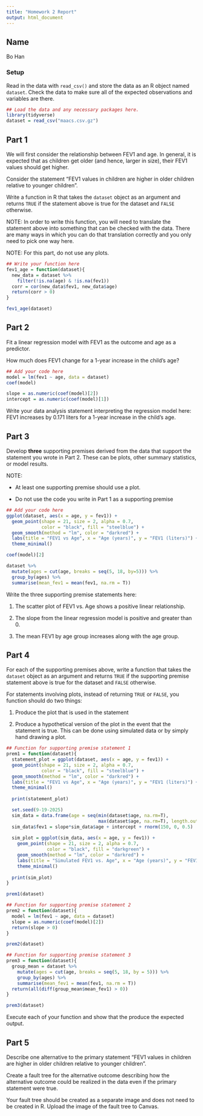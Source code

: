 ```yaml
---
title: "Homework 2 Report"
output: html_document
---
```



## Name

Bo Han

### Setup

Read in the data with `read_csv()` and store the data as an R object named `dataset`. Check the data to make sure all of the expected observations and variables are there.


```r
## Load the data and any necessary packages here.
library(tidyverse)
dataset = read_csv("maacs.csv.gz")
```

## Part 1

We will first consider the relationship between FEV1 and age. In general, it is expected that as children get older (and hence, larger in size), their FEV1 values should get higher. 

Consider the statement "FEV1 values in children are higher in older children relative to younger children". 

Write a function in R that takes the `dataset` object as an argument and returns `TRUE` if the statement above is true for the dataset and `FALSE` otherwise. 

NOTE: In order to write this function, you will need to translate the statement above into something that can be checked with the data. There are many ways in which you can do that translation correctly and you only need to pick one way here. 

NOTE: For this part, do not use any plots.

```r
## Write your function here
fev1_age = function(dataset){
  new_data = dataset %>% 
    filter(!is.na(age) & !is.na(fev1))
  corr = cor(new_data$fev1, new_data$age)
  return(corr > 0)
}

fev1_age(dataset)
```


## Part 2

Fit a linear regression model with FEV1 as the outcome and age as a predictor.

How much does FEV1 change for a 1-year increase in the child's age? 

```r
## Add your code here
model = lm(fev1 ~ age, data = dataset)
coef(model)

slope = as.numeric(coef(model)[2])
intercept = as.numeric(coef(model)[1])
```


Write your data analysis statement interpreting the regression model here:
FEV1 increases by 0.171 liters for a 1-year increase in the child's age.


## Part 3

Develop **three** supporting premises derived from the data that support the statement you wrote in Part 2. These can be plots, other summary statistics, or model results. 

NOTE: 

* At least one supporting premise should use a plot.

* Do not use the code you write in Part 1 as a supporting premise

```r
## Add your code here
ggplot(dataset, aes(x = age, y = fev1)) +
  geom_point(shape = 21, size = 2, alpha = 0.7,
             color = "black", fill = "steelblue") +
  geom_smooth(method = "lm", color = "darkred") +
  labs(title = "FEV1 vs Age", x = "Age (years)", y = "FEV1 (liters)") +
  theme_minimal()

coef(model)[2]

dataset %>%
  mutate(ages = cut(age, breaks = seq(5, 18, by=5))) %>%
  group_by(ages) %>%
  summarise(mean_fev1 = mean(fev1, na.rm = T))
```


Write the three supporting premise statements here:

1. The scatter plot of FEV1 vs. Age shows a positive linear relationship.

2. The slope from the linear regression model is positive and greater than 0.

3. The mean FEV1 by age group increases along with the age group.


## Part 4

For each of the supporting premises above, write a function that takes the `dataset` object as an argument and returns `TRUE` if the supporting premise statement above is true for the dataset and `FALSE` otherwise. 

For statements involving plots, instead of returning `TRUE` or `FALSE`, you function should do two things:

1. Produce the plot that is used in the statement

2. Produce a hypothetical version of the plot in the event that the statement is true. This can be done using simulated data or by simply hand drawing a plot.


```r
## Function for supporting premise statement 1
prem1 = function(dataset){
  statement_plot = ggplot(dataset, aes(x = age, y = fev1)) +
  geom_point(shape = 21, size = 2, alpha = 0.7,
             color = "black", fill = "steelblue") +
  geom_smooth(method = "lm", color = "darkred") +
  labs(title = "FEV1 vs Age", x = "Age (years)", y = "FEV1 (liters)") +
  theme_minimal()
  
  print(statement_plot)

  set.seed(9-19-2025)
  sim_data = data.frame(age = seq(min(dataset$age, na.rm=T),
                                  max(dataset$age, na.rm=T), length.out = 150))
  sim_data$fev1 = slope*sim_data$age + intercept + rnorm(150, 0, 0.5)
  
  sim_plot = ggplot(sim_data, aes(x = age, y = fev1)) +
    geom_point(shape = 21, size = 2, alpha = 0.7,
               color = "black", fill = "darkgreen") +
    geom_smooth(method = "lm", color = "darkred") +
    labs(title = "Simulated FEV1 vs. Age", x = "Age (years)", y = "FEV1 (liters)") +
    theme_minimal()
  
  print(sim_plot)
}

prem1(dataset)
```


```r
## Function for supporting premise statement 2
prem2 = function(dataset){
  model = lm(fev1 ~ age, data = dataset)
  slope = as.numeric(coef(model)[2])
  return(slope > 0)
}

prem2(dataset)
```


```r
## Function for supporting premise statement 3
prem3 = function(dataset){
  group_mean = dataset %>%
    mutate(ages = cut(age, breaks = seq(5, 18, by = 5))) %>%
    group_by(ages) %>%
    summarise(mean_fev1 = mean(fev1, na.rm = T))
  return(all(diff(group_mean$mean_fev1) > 0))
}

prem3(dataset)
```

Execute each of your function and show that the produce the expected output.




## Part 5

Describe one alternative to the primary statement "FEV1 values in children are higher in older children relative to younger children". 

Create a fault tree for the alternative outcome describing how the alternative outcome could be realized in the data even if the primary statement were true.

Your fault tree should be created as a separate image and does not need to be created in R. Upload the image of the fault tree to Canvas.


